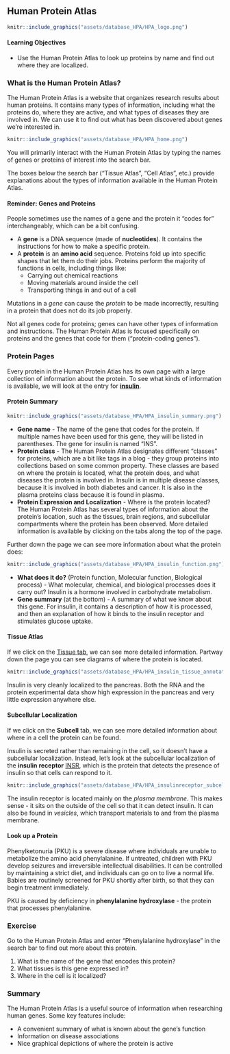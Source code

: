 ## Human Protein Atlas

```r
knitr::include_graphics("assets/database_HPA/HPA_logo.png")
```

#### Learning Objectives {-}

- Use the Human Protein Atlas to look up proteins by name and find out where they are localized.

### What is the Human Protein Atlas?

The Human Protein Atlas is a website that organizes research results about human proteins.  It contains many types of information, including what the proteins do, where they are active, and what types of diseases they are involved in.  We can use it to find out what has been discovered about genes we’re interested in.

```r

knitr::include_graphics("assets/database_HPA/HPA_home.png")
```

You will primarily interact with the Human Protein Atlas by typing the names of genes or proteins of interest into the search bar.

The boxes below the search bar ("Tissue Atlas", "Cell Atlas", etc.) provide explanations about the types of information available in the Human Protein Atlas.

#### Reminder: Genes and Proteins {-}

People sometimes use the names of a gene and the protein it "codes for" interchangeably, which can be a bit confusing.

- A **gene** is a DNA sequence (made of **nucleotides**).  It contains the instructions for how to make a specific protein.
- A **protein** is an **amino acid** sequence.  Proteins fold up into specific shapes that let them do their jobs.  Proteins perform the majority of functions in cells, including things like:
    - Carrying out chemical reactions
    - Moving materials around inside the cell
    - Transporting things in and out of a cell

Mutations in a *gene* can cause the *protein* to be made incorrectly, resulting in a protein that does not do its job properly.

Not all genes code for proteins; genes can have other types of information and instructions.  The Human Protein Atlas is focused specifically on proteins and the genes that code for them ("protein-coding genes").

### Protein Pages

Every protein in the Human Protein Atlas has its own page with a large collection of information about the protein.  To see what kinds of information is available, we will look at the entry for [**insulin**](https://www.proteinatlas.org/ENSG00000254647-INS).

#### Protein Summary {-}

```r

knitr::include_graphics("assets/database_HPA/HPA_insulin_summary.png")
```

- **Gene name** - The name of the gene that codes for the protein.  If multiple names have been used for this gene, they will be listed in parentheses.  The gene for insulin is named "INS".
- **Protein class** - The Human Protein Atlas designates different "classes" for proteins, which are a bit like tags in a blog - they group proteins into collections based on some common property.  These classes are based on where the protein is located, what the protein does, and what diseases the protein is involved in.  Insulin is in multiple disease classes, because it is involved in both diabetes and cancer.  It is also in the plasma proteins class because it is found in plasma.
- **Protein Expression and Localization** - Where is the protein located? The Human Protein Atlas has several types of information about the protein’s location, such as the tissues, brain regions, and subcellular compartments where the protein has been observed.  More detailed information is available by clicking on the tabs along the top of the page.


Further down the page we can see more information about what the protein does:

```r

knitr::include_graphics("assets/database_HPA/HPA_insulin_function.png")
```

- **What does it do?** (Protein function, Molecular function, Biological process) - What molecular, chemical, and biological processes does it carry out?  Insulin is a hormone involved in carbohydrate metabolism.
- **Gene summary** (at the bottom) - A summary of what we know about this gene.  For insulin, it contains a description of how it is processed, and then an explanation of how it binds to the insulin receptor and stimulates glucose uptake.


#### Tissue Atlas {-}

If we click on the [Tissue tab](https://www.proteinatlas.org/ENSG00000254647-INS/tissue), we can see more detailed information.  Partway down the page you can see diagrams of where the protein is located.

```r

knitr::include_graphics("assets/database_HPA/HPA_insulin_tissue_annotated.png")
```

Insulin is very cleanly localized to the pancreas.  Both the RNA and the protein experimental data show high expression in the pancreas and very little expression anywhere else.

#### Subcellular Localization  {-}

If we click on the **Subcell** tab, we can see more detailed information about where in a cell the protein can be found.

Insulin is secreted rather than remaining in the cell, so it doesn't have a subcellular localization.  Instead, let's look at the subcellular localization of the **insulin receptor** [INSR](https://www.proteinatlas.org/ENSG00000171105-INSR/subcellular), which is the protein that detects the presence of insulin so that cells can respond to it.

```r

knitr::include_graphics("assets/database_HPA/HPA_insulinreceptor_subcell_annotated.png")
```

The insulin receptor is located mainly on the *plasma membrane*.  This makes sense - it sits on the outside of the cell so that it can detect insulin.  It can also be found in *vesicles*, which transport materials to and from the plasma membrane.

#### Look up a Protein {-}

Phenylketonuria (PKU) is a severe disease where individuals are unable to metabolize the amino acid phenylalanine.  If untreated, children with PKU develop seizures and irreversible intellectual disabilities.  It can be controlled by maintaining a strict diet, and individuals can go on to live a normal life.  Babies are routinely screened for PKU shortly after birth, so that they can begin treatment immediately.

PKU is caused by deficiency in **phenylalanine hydroxylase** - the protein that processes phenylalanine.

:::{.reflection}
### Exercise {- .unlisted}

Go to the Human Protein Atlas and enter "Phenylalanine hydroxylase" in the search bar to find out more about this protein.

1. What is the name of the gene that encodes this protein?
1. What tissues is this gene expressed in?
1. Where in the cell is it localized?
:::

### Summary

The Human Protein Atlas is a useful source of information when researching human genes.  Some key features include:

- A convenient summary of what is known about the gene's function
- Information on disease associations
- Nice graphical depictions of where the protein is active
